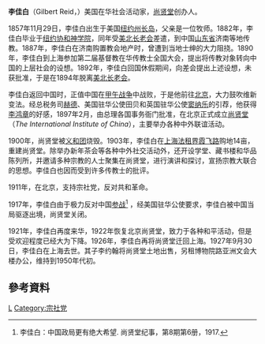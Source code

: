 '''李佳白'''（Gilbert Reid，{{bd|1857年|11月29日|1927年|9月30日|catIdx=L}}）美国在华社会活动家，[[尚贤堂|尚贤堂]]创办人。

1857年11月29日，李佳白出生于美国[[纽约州|纽约州]][[长岛|长岛]]，父亲是一位牧师。1882年，李佳白毕业于[[纽约协和神学院|纽约协和神学院]]，同年受[[美北长老会|美北长老会]]差遣，到中国[[山东省|山东省]]济南等地传教。1887年，李佳白在济南购置教会地产时，曾遭到当地士绅的大力阻挠。1890年，李佳白到上海参加第二届基督教在华传教士全国大会，提出将传教对象转向中国的上层社会的设想。1892年，李佳白回国休假期间，向差会提出上述设想，未获批准，于是在1894年脱离[[美北长老会|美北长老会]]。 

李佳白返回中国时，正值中国在[[甲午战争|甲午战争]]中战败，于是他前往[[北京|北京]]，大力鼓吹维新变法。经总税务司[[赫德|赫德]]、美国驻华公使田贝和英国驻华公使[[窦纳乐|窦纳乐]]的引荐，他获得[[李鸿章|李鸿章]]的好感，1897年2月，由总理各国事务衙门批准，在北京正式成立[[尚贤堂|尚贤堂]]（''The International Institute of China''），主要举办各种中外联谊活动。 

1900年，尚贤堂被[[义和团|义和团]]烧毁。1903年，李佳白在[[上海法租界|上海法租界]][[霞飞路|霞飞路]]购地14亩，重建尚贤堂。除举办新年茶会等各种中外社交活动外，还开设学堂、藏书楼和华品陈列所，并邀请多种宗教的人士聚集在尚贤堂，进行演讲和探讨，宣扬宗教大联合的思想。李佳白也因而受到许多传教士的批评。 

1911年，在北京，支持宗社党，反对共和革命。

1917年，李佳白由于极力反对中国[[第一次世界大战|参战]]<ref>李佳白：中国政局更有绝大希望. 尚贤堂纪事，第8期第6册，1917.</ref> ，经美国驻华公使要求，李佳白被中国当局驱逐出境，尚贤堂关闭。 

1921年，李佳白再度来华，1922年恢复北京尚贤堂，致力于各种和平活动，但是受欢迎程度已经大为下降。1926年，李佳白再将尚贤堂迁回上海。1927年9月30日，李佳白在上海去世。其子李约翰将尚贤堂土地出售，另租博物院路亚洲文会大楼办公，维持到1950年代初。

==參考資料==
<div class="references-small">
<references />
</div>

[[Category:在华基督教传教士|L]]
[[Category:宗社党|Category:宗社党]]